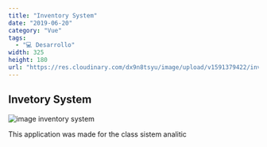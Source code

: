 ```yaml
---
title: "Inventory System"
date: "2019-06-20"
category: "Vue"
tags:
  - "💻 Desarrollo"
width: 325
height: 180
url: "https://res.cloudinary.com/dx9n8tsyu/image/upload/v1591379422/inventory_system/Screenshot_2020-05-28_Laravel_3_kpjndc.png"
---
```


<!-- <p align="center"><img src="https://res.cloudinary.com/dtfbvvkyp/image/upload/v1566331377/laravel-logolockup-cmyk-red.svg" width="400"></p> -->

## Invetory System

![image inventory system](https://res.cloudinary.com/dx9n8tsyu/image/upload/v1591379422/inventory_system/Screenshot_2020-05-28_Laravel_3_kpjndc.png "Image proyect Invetory System")


This application was made for the class sistem analitic
